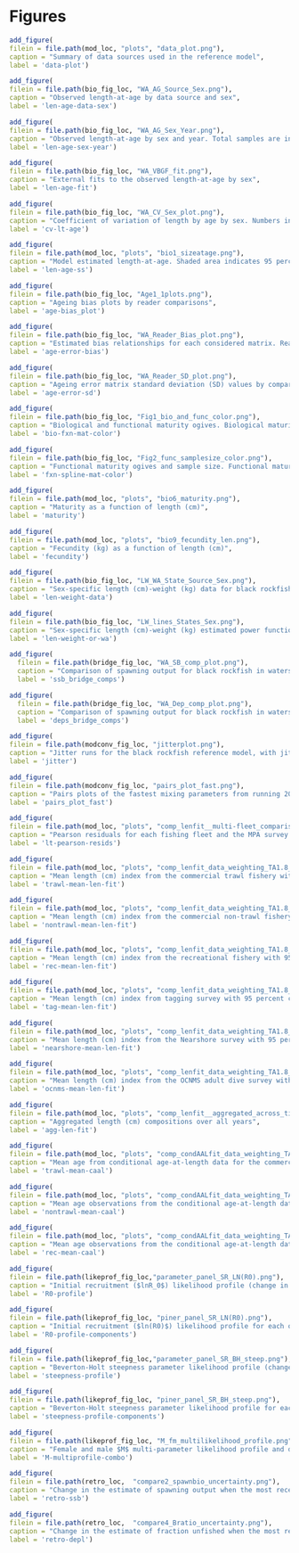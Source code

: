 \clearpage
# Figures

<!-- ====================================================================== --> 
<!-- ******************************* ES *********************************** --> 
<!-- ====================================================================== --> 


<!-- ====================================================================== --> 
<!-- ******************* Intro section *************************** --> 
<!-- ====================================================================== --> 

<!-- ====================================================================== --> 
<!-- ******************* Data Used in the Model *************************** --> 
<!-- ====================================================================== --> 

```r
add_figure(
filein = file.path(mod_loc, "plots", "data_plot.png"), 
caption = "Summary of data sources used in the reference model",
label = 'data-plot')
```

<!-- ====================================================================== -->
<!-- *************************     Biology     **************************** --> 
<!-- ====================================================================== -->

```r
add_figure(
filein = file.path(bio_fig_loc, "WA_AG_Source_Sex.png"), 
caption = "Observed length-at-age by data source and sex",
label = 'len-age-data-sex')
```	

```r
add_figure(
filein = file.path(bio_fig_loc, "WA_AG_Sex_Year.png"), 
caption = "Observed length-at-age by sex and year. Total samples are indicated in parentheses",
label = 'len-age-sex-year')
```	

```r
add_figure(
filein = file.path(bio_fig_loc, "WA_VBGF_fit.png"), 
caption = "External fits to the observed length-at-age by sex",
label = 'len-age-fit')
```	

```r
add_figure(
filein = file.path(bio_fig_loc, "WA_CV_Sex_plot.png"), 
caption = "Coefficient of variation of length by age by sex. Numbers indicate samples by age and colors indicate sex",
label = 'cv-lt-age')
```	


```r
add_figure(
filein = file.path(mod_loc, "plots", "bio1_sizeatage.png"), 
caption = "Model estimated length-at-age. Shaded area indicates 95 percent distribution of length-at-age around the estimated growth curve",
label = 'len-age-ss')
```


\clearpage


```r
add_figure(
filein = file.path(bio_fig_loc, "Age1_1plots.png"), 
caption = "Ageing bias plots by reader comparisons",
label = 'age-bias_plot')
```

```r
add_figure(
filein = file.path(bio_fig_loc, "WA_Reader_Bias_plot.png"), 
caption = "Estimated bias relationships for each considered matrix. Reader 1 is always considered unbiased. Reader 1a and 1b is an intra-reader comparison. B refers to the bias type and S refers to the imprecision type in the model selection for the ageing error matrix",
label = 'age-error-bias')
```

```r
add_figure(
filein = file.path(bio_fig_loc, "WA_Reader_SD_plot.png"), 
caption = "Ageing error matrix standard deviation (SD) values by comparison. B refers to the bias type and S refers to the imprecision type in the model selection for the ageing error matrix",
label = 'age-error-sd')
```

```r
add_figure(
filein = file.path(bio_fig_loc, "Fig1_bio_and_func_color.png"), 
caption = "Biological and functional maturity ogives. Biological maturity ogives are represented by the dashed lines (logistic regression and 95% CI is grey, flexible spline and 95% CI is light green). Functional maturity ogives are represented by the solid lines (logistic regression and 95% CI is grey, flexible spline and 95% CI is light blue)",
label = 'bio-fxn-mat-color')
```

```r
add_figure(
filein = file.path(bio_fig_loc, "Fig2_func_samplesize_color.png"), 
caption = "Functional maturity ogives and sample size. Functional maturity ogives are represented by the solid lines (logistic regression and 95% CI is grey, flexible spline and 95% CI is light blue) and sample size is denoted by the size of the bubbles)",
label = 'fxn-spline-mat-color')
```



```r
add_figure(
filein = file.path(mod_loc, "plots", "bio6_maturity.png"), 
caption = "Maturity as a function of length (cm)",
label = 'maturity')
```

```r
add_figure(
filein = file.path(mod_loc, "plots", "bio9_fecundity_len.png"), 
caption = "Fecundity (kg) as a function of length (cm)",
label = 'fecundity')
```

```r
add_figure(
filein = file.path(bio_fig_loc, "LW_WA_State_Source_Sex.png"), 
caption = "Sex-specific length (cm)-weight (kg) data for black rockfish samples by source",
label = 'len-weight-data')
```

```r
add_figure(
filein = file.path(bio_fig_loc, "LW_lines_States_Sex.png"), 
caption = "Sex-specific length (cm)-weight (kg) estimated power function relationships. Washington state estimate relationships are also provided for comparison",
label = 'len-weight-or-wa')
```


\clearpage



<!-- ====================================================================== --> 
<!-- ******************* Bridge Model ************************************* --> 
<!-- ====================================================================== --> 

```r
add_figure(
  filein = file.path(bridge_fig_loc, "WA_SB_comp_plot.png"), 
  caption = "Comparison of spawning output for black rockfish in waters off of Washington between Stock Synthesis versions 3.24 and 3.30. Uncertainty envelops are 95% confidence intervals",
  label = 'ssb_bridge_comps')

``` 
```r
add_figure(
  filein = file.path(bridge_fig_loc, "WA_Dep_comp_plot.png"), 
  caption = "Comparison of spawning output for black rockfish in waters off of Washington between Stock Synthesis versions 3.24 and 3.30. Uncertainty envelops are 95% confidence intervals",
  label = 'deps_bridge_comps')

``` 

<!-- ====================================================================== -->
<!-- ***********************  Model convergence and Jitters  ************************************ --> 
<!-- ====================================================================== -->

```r
add_figure(
filein = file.path(modconv_fig_loc, "jitterplot.png"), 
caption = "Jitter runs for the black rockfish reference model, with jitter run number on the x-axis and -log likelihood value on the y-axis. Blue dot are models that match the likelihood value of the reference model, while red dots deviate from the reference model. All red dots are above the blue dots, indicating no better fit to the reference model was found",
label = 'jitter')
```

```r
add_figure(
filein = file.path(modconv_fig_loc, "pairs_plot_fast.png"), 
caption = "Pairs plots of the fastest mixing parameters from running 2000 posterior draws (and keep every draw) using the random walk Metropolis algorithm. Parameters that show little to no movement are recommended to be fixed to improve model speed and efficiency",
label = 'pairs_plot_fast')
```
\clearpage


<!-- ====================================================================== -->
<!-- ****************** Fit to the Length Data **************************** --> 
<!-- ====================================================================== -->


```r
add_figure(
filein = file.path(mod_loc, "plots", "comp_lenfit__multi-fleet_comparison.png"), 
caption = "Pearson residuals for each fishing fleet and the MPA survey. Closed bubble are positive residuals (observed > expected) and open bubbles are negative residuals (observed < expected)",
label = 'lt-pearson-resids')
```

```r
add_figure(
filein = file.path(mod_loc, "plots", "comp_lenfit_data_weighting_TA1.8_Trawl.png"), 
caption = "Mean length (cm) index from the commercial trawl fishery with 95 percent confidence intervals based on sample sizes and data weighting",
label = 'trawl-mean-len-fit')
```

```r
add_figure(
filein = file.path(mod_loc, "plots", "comp_lenfit_data_weighting_TA1.8_NonTRWL.png"), 
caption = "Mean length (cm) index from the commercial non-trawl fishery with 95 percent confidence intervals based on sample sizes and data weighting",
label = 'nontrawl-mean-len-fit')
```

```r
add_figure(
filein = file.path(mod_loc, "plots", "comp_lenfit_data_weighting_TA1.8_Recreational.png"), 
caption = "Mean length (cm) index from the recreational fishery with 95 percent confidence intervals based on sample sizes and data weighting",
label = 'rec-mean-len-fit')
```
```r
add_figure(
filein = file.path(mod_loc, "plots", "comp_lenfit_data_weighting_TA1.8_Tagging.png"), 
caption = "Mean length (cm) index from tagging survey with 95 percent confidence intervals based on sample sizes and data weighting",
label = 'tag-mean-len-fit')
```

```r
add_figure(
filein = file.path(mod_loc, "plots", "comp_lenfit_data_weighting_TA1.8_Nearshore_survey.png"), 
caption = "Mean length (cm) index from the Nearshore survey with 95 percent confidence intervals based on sample sizes and data weighting",
label = 'nearshore-mean-len-fit')
```

```r
add_figure(
filein = file.path(mod_loc, "plots", "comp_lenfit_data_weighting_TA1.8_OCNMS.png"), 
caption = "Mean length (cm) index from the OCNMS adult dive survey with 95 percent confidence intervals based on sample sizes and data weighting",
label = 'ocnms-mean-len-fit')
```

```r
add_figure(
filein = file.path(mod_loc, "plots", "comp_lenfit__aggregated_across_time.png"), 
caption = "Aggregated length (cm) compositions over all years",
label = 'agg-len-fit')
```

<!-- ====================================================================== -->
<!-- ****************** Fit to the Age Data ******************************* --> 
<!-- ====================================================================== -->

```r
add_figure(
filein = file.path(mod_loc, "plots", "comp_condAALfit_data_weighting_TA1.8_condAgeTrawl.png"), 
caption = "Mean age from conditional age-at-length data for the commercial trawl fishery",
label = 'trawl-mean-caal')
```


```r
add_figure(
filein = file.path(mod_loc, "plots", "comp_condAALfit_data_weighting_TA1.8_condAgeNonTRWL.png"), 
caption = "Mean age observations from the conditional age-at-length data from the commercial non-trawl fishery",
label = 'nontrawl-mean-caal')
```


```r
add_figure(
filein = file.path(mod_loc, "plots", "comp_condAALfit_data_weighting_TA1.8_condAgeRecreational.png"), 
caption = "Mean age observations from the conditional age-at-length data from the recreational fishery",
label = 'rec-mean-caal')
```



<!-- ============================================================================== -->
<!-- ******************      Likelihood Profiles      ***************************** --> 
<!-- ============================================================================== -->

```r
add_figure(
filein = file.path(likeprof_fig_loc,"parameter_panel_SR_LN(R0).png"), 
caption = "Initial recruitment ($lnR_0$) likelihood profile (change in the negative log-likelihood across a range of $ln(R0)$ values) and derived quantities. Red line in the top left figure indicates the significance level in likelihood difference",
label = 'R0-profile')
```

```r
add_figure(
filein = file.path(likeprof_fig_loc, "piner_panel_SR_LN(R0).png"), 
caption = "Initial recruitment ($ln(R0)$) likelihood profile for each of the likelihood components",
label = 'R0-profile-components')
```


```r
add_figure(
filein = file.path(likeprof_fig_loc,"parameter_panel_SR_BH_steep.png"), 
caption = "Beverton-Holt steepness parameter likelihood profile (change in the negative log-likelihood across a range of steepness values) and derived quantities. Red line in the top left figure indicates the significance level in likelihood difference",
label = 'steepness-profile')
```


```r
add_figure(
filein = file.path(likeprof_fig_loc, "piner_panel_SR_BH_steep.png"), 
caption = "Beverton-Holt steepness parameter likelihood profile for each of the likelihood components",
label = 'steepness-profile-components')
```


```r
add_figure(
filein = file.path(likeprof_fig_loc, "M_fm_multilikelihood_profile.png"), 
caption = "Female and male $M$ multi-parameter likelihood profile and derived quantities. Red lines in the top left figure indicate significantly similar values compared to the reference model. Broken and solid lines in the bottom right figure indicate target and limit referene points, respectively",
label = 'M-multiprofile-combo')
```


<!-- ====================================================================== -->
<!-- ******************     Retrospectives    ***************************** --> 
<!-- ====================================================================== -->

```r
add_figure(
filein = file.path(retro_loc,  "compare2_spawnbio_uncertainty.png"), 
caption = "Change in the estimate of spawning output when the most recent 10 years of data area removed sequentially",
label = 'retro-ssb')
```

```r
add_figure(
filein = file.path(retro_loc,  "compare4_Bratio_uncertainty.png"),
caption = "Change in the estimate of fraction unfished when the most recent 10 years of data area removed sequentially",
label = 'retro-depl')
```

\newpage

